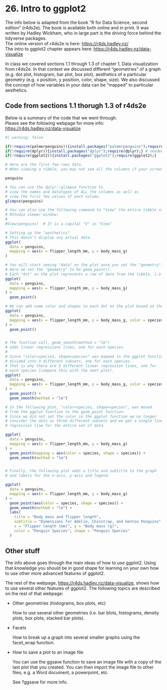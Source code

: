 # <yrChapterNumber>26. </yrChapterNumber> Intro to ggplot2

The info below is adapted from the book "R for Data Science, second edition" (r4ds2e).
The book is available both online and
in print.  It was written by Hadley Wickham, who in large part is the driving
force behind the tidyverse packages.  
The online version of r4ds2e is here:&nbsp;<https://r4ds.hadley.nz/>  
The intro to ggplot2 chapter appears here:&nbsp;<https://r4ds.hadley.nz/data-visualize>

In class we covered sections 1.1 through 1.3 of chapter 1, Data visualization 
from r4ds2e. In that context we discussed different "geometries" of a graph (e.g. dot plot, 
histogram, bar plot, box plot), aesthetics of a particular 
geometry (e.g. x position, y position, color, shape, size). We also discussed
the concept of how variables in your data can be "mapped" to particular
aesthetics.

## Code from sections 1.1 thorugh 1.3 of r4ds2e

Below is a summary of the code that we went through.  
Please see the following webpage for more info:  <https://r4ds.hadley.nz/data-visualize>

```r
#| warning: false

if(!require(palmerpenguins)){install.packages("palmerpenguins");require(palmerpenguins);}
if(!require(dplyr)){install.packages("dplyr");require(dplyr);} # needed for glimpse
if(!require(ggplot2)){install.packages("ggplot2");require(ggplot2);}
```

```r
# Here are the first few rows data.
# When viewing a tibble, you may not see all the columns if your screen is too narrow.

penguins

# You can use the dplyr::glimpse function to 
# view the names and datatypes of ALL the columns as well as 
# view the first few values of each column.
glimpse(penguins)

# You can also use the following command to "View" the entire tibble in the 
# RStudio viewer window:
#
#View(penguins)  # It is a capital "V" in "View"

# Setting up the "aesthetics"
# This doesn't display any actual data.
ggplot(
  data = penguins,
  mapping = aes(x = flipper_length_mm, y = body_mass_g)
)

# You will start seeing "data" on the plot once you set the "geometry".
# Here we set the "geometry" to be geom_point().
# Each "dot" on the plot represents a row of data from the tibble, i.e. one penguin.
ggplot(
  data = penguins,
  mapping = aes(x = flipper_length_mm, y = body_mass_g)
) +
  geom_point()

# We can add some color and shapes to each dot on the plot based on the species.
ggplot(
  data = penguins,
  mapping = aes(x = flipper_length_mm, y = body_mass_g, color = species, shape=species)
) +
  geom_point()


# The function call, geom_smooth(method = "lm") 
# adds linear regressions lines, one for each species. 
#
# Since "color=species, shape=species" was mapped in the ggplot function, the data was
# divided into 3 different subsets, one for each species. 
# That is why there are 3 different linear regression lines, one for
# each species (compare this with the next plot).
ggplot(
  data = penguins,
  mapping = aes(x = flipper_length_mm, y = body_mass_g, color = species, shape=species)
) +
  geom_point() +
  geom_smooth(method = "lm")

# In the following plot, "color=species, shape=species", was moved
# from the ggplot function to the geom_point function.
# Since we did not set the color in the ggplot function we no longer
# consider the data as three different subsets and we get a single linear 
# regression line for the entire set of data.

ggplot(
  data = penguins,
  mapping = aes(x = flipper_length_mm, y = body_mass_g)
) +
  geom_point(mapping = aes(color = species, shape = species)) +
  geom_smooth(method = "lm")


# Finally, the following plot adds a title and subtitle to the graph
# and labels for the x-axis, y-axis and legend.

ggplot(
  data = penguins,
  mapping = aes(x = flipper_length_mm, y = body_mass_g)
) +
  geom_point(aes(color = species, shape = species)) +
  geom_smooth(method = "lm") +
  labs(
    title = "Body mass and flipper length",
    subtitle = "Dimensions for Adelie, Chinstrap, and Gentoo Penguins",
    x = "Flipper length (mm)", y = "Body mass (g)",
    color = "Penguin Species", shape = "Penguin Species"
  )
```


## Other stuff

The info above goes through the main ideas of how to use ggplot2.
Using that knowledge you should be in good shape for learning on your own
how to use other more advanced features of ggplot2. 

The rest of the webpage, <https://r4ds.hadley.nz/data-visualize>,
shows how to use several other features of ggplot2. 
The following topics are described on the rest of that webpage:

- Other geometries (histograms, box plots, etc)

  How to use several other geometries
  (i.e. bar blots, histograms, density plots, box plots, stacked bar plots).

- Facets

  How to break up a graph into several smaller graphs using 
  the facet_wrap function.

- How to save a plot to an image file

  You can use the ggsave function to save an image file with a copy of the 
  last plot that you created. You can then import the image file to other
  files, e.g. a Word document, a powerpoint, etc.

  See ?ggsave for more info. 

